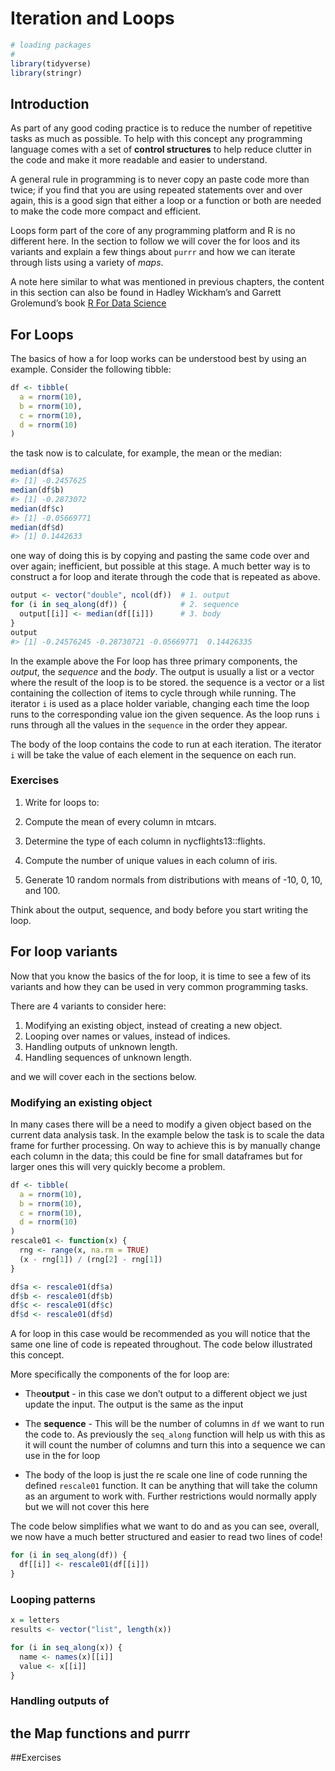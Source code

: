 
# Iteration and Loops

```r
# loading packages
# 
library(tidyverse)
library(stringr)

```


## Introduction


As part of any good coding practice is to reduce the number of repetitive tasks as much as possible. To help with this concept any programming language comes with a set of **control structures** to help reduce clutter in the code and make it more readable and easier to understand.

A general rule in programming is to never copy an paste code more than twice; if you find that you are using repeated statements over and over again, this is a good sign that either a loop or a function or both are needed to make the code more compact and efficient. 

Loops form part of the core of any programming platform and R is no different here. In the section to follow we will cover the for loos and its variants and explain a few things about `purrr` and how we can iterate through lists using a variety of *maps*. 

A note here similar to what was mentioned in previous chapters, the content in this section can also be found in Hadley Wickham's and Garrett Grolemund's book [R For Data Science](https://r4ds.had.co.nz)


## For Loops

The basics of how a for loop works can be understood best by using an example. Consider the following tibble:



```r
df <- tibble(
  a = rnorm(10),
  b = rnorm(10),
  c = rnorm(10),
  d = rnorm(10)
)

```

the task now is to calculate, for example, the mean or the median:

```r

median(df$a)
#> [1] -0.2457625
median(df$b)
#> [1] -0.2873072
median(df$c)
#> [1] -0.05669771
median(df$d)
#> [1] 0.1442633
```


one way of doing this is by copying and pasting the same code over and over again; inefficient, but possible at this stage. A much better way is to construct a for loop and iterate through the code that is repeated as above.

```r
output <- vector("double", ncol(df))  # 1. output
for (i in seq_along(df)) {            # 2. sequence
  output[[i]] <- median(df[[i]])      # 3. body
}
output
#> [1] -0.24576245 -0.28730721 -0.05669771  0.14426335
```

In the example above the For loop has three primary components,  the *output*, the *sequence* and the *body*. The output is usually a list or a vector where the result of the loop is to be stored. the sequence is  a vector or a list containing the collection of items to cycle through while running. The iterator `i` is used as a place holder variable, changing each time the loop runs to the corresponding value ion the given sequence. As the loop runs `i` runs through all the values in the `sequence` in the order they appear.  

The body of the loop contains the code to run at each iteration. The iterator `i` will be take the value of each element in the sequence on each run. 


### Exercises

1. Write for loops to:

  1. Compute the mean of every column in mtcars.
  2. Determine the type of each column in nycflights13::flights.
  3. Compute the number of unique values in each column of iris.
  4. Generate 10 random normals from distributions with means of -10, 0, 10, and 100.

Think about the output, sequence, and body before you start writing the loop.


## For loop variants

Now that you know the basics of the for loop, it is time to see a few of its variants and how they can be used in very common programming tasks. 

There are 4 variants to consider here:

1. Modifying an existing object, instead of creating a new object.
2. Looping over names or values, instead of indices.
3. Handling outputs of unknown length.
4. Handling sequences of unknown length.

and we will cover each in the sections below. 


### Modifying an existing object

In many cases there will be a need to modify a given object based on the current data analysis task. In the example below the task is to scale the data frame for further processing. On way to achieve this is by manually change each column in the data; this could be fine for small dataframes but for larger ones this will very quickly become a problem. 


```r
df <- tibble(
  a = rnorm(10),
  b = rnorm(10),
  c = rnorm(10),
  d = rnorm(10)
)
rescale01 <- function(x) {
  rng <- range(x, na.rm = TRUE)
  (x - rng[1]) / (rng[2] - rng[1])
}

df$a <- rescale01(df$a)
df$b <- rescale01(df$b)
df$c <- rescale01(df$c)
df$d <- rescale01(df$d)
```


A for loop in this case would be recommended as you will notice that the same one line of code is repeated throughout. The code below illustrated this concept. 

More specifically the components of the for loop are:

+ The**output** -  in this case we don't output to a different object we just update the input. The output is the same as the input
+ The **sequence** - This will be the number of columns in `df` we want to run the code to. As previously the `seq_along` function will help us with this as it will count the number of columns and turn this into a sequence we can use in the for loop

+ The body of the loop is just the re scale one line of code running the defined `rescale01` function. It can be anything that will take the column as an argument to work with. Further restrictions would normally apply but we will not cover this here

The code below simplifies what we want to do and as you can see, overall, we now have a much better structured and easier to read two lines of code!



```r
for (i in seq_along(df)) {
  df[[i]] <- rescale01(df[[i]])
}
```

### Looping patterns

```r
x = letters
results <- vector("list", length(x))

```



```r

for (i in seq_along(x)) {
  name <- names(x)[[i]]
  value <- x[[i]]
}


```


### Handling outputs of 



## the Map functions and purrr


##Exercises







```r

```


